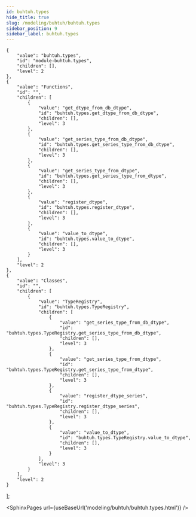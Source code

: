 ```yaml
---
id: buhtuh.types
hide_title: true
slug: /modeling/buhtuh/buhtuh.types
sidebar_position: 9
sidebar_label: buhtuh.types
---
```


    {
        "value": "buhtuh.types",
        "id": "module-buhtuh.types",
        "children": [],
        "level": 2
    },
    {
        "value": "Functions",
        "id": "",
        "children": [
            {
                "value": "get_dtype_from_db_dtype",
                "id": "buhtuh.types.get_dtype_from_db_dtype",
                "children": [],
                "level": 3
            },
            {
                "value": "get_series_type_from_db_dtype",
                "id": "buhtuh.types.get_series_type_from_db_dtype",
                "children": [],
                "level": 3
            },
            {
                "value": "get_series_type_from_dtype",
                "id": "buhtuh.types.get_series_type_from_dtype",
                "children": [],
                "level": 3
            },
            {
                "value": "register_dtype",
                "id": "buhtuh.types.register_dtype",
                "children": [],
                "level": 3
            },
            {
                "value": "value_to_dtype",
                "id": "buhtuh.types.value_to_dtype",
                "children": [],
                "level": 3
            }
        ],
        "level": 2
    },
    {
        "value": "Classes",
        "id": "",
        "children": [
            {
                "value": "TypeRegistry",
                "id": "buhtuh.types.TypeRegistry",
                "children": [
                    {
                        "value": "get_series_type_from_db_dtype",
                        "id": "buhtuh.types.TypeRegistry.get_series_type_from_db_dtype",
                        "children": [],
                        "level": 3
                    },
                    {
                        "value": "get_series_type_from_dtype",
                        "id": "buhtuh.types.TypeRegistry.get_series_type_from_dtype",
                        "children": [],
                        "level": 3
                    },
                    {
                        "value": "register_dtype_series",
                        "id": "buhtuh.types.TypeRegistry.register_dtype_series",
                        "children": [],
                        "level": 3
                    },
                    {
                        "value": "value_to_dtype",
                        "id": "buhtuh.types.TypeRegistry.value_to_dtype",
                        "children": [],
                        "level": 3
                    }
                ],
                "level": 3
            }
        ],
        "level": 2
    }
];




<SphinxPages url={useBaseUrl('modeling/buhtuh/buhtuh.types.html')} />
